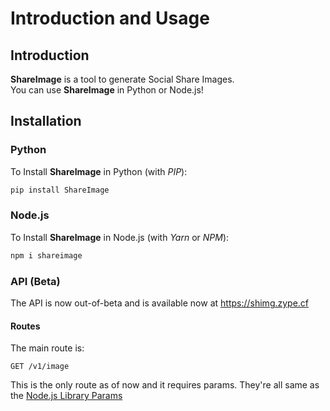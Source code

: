 # Introduction and Usage
## Introduction
**ShareImage** is a tool to generate Social Share Images.  
You can use **ShareImage** in Python or Node.js!  
## Installation
### Python
To Install **ShareImage** in Python (with *PIP*):
```sh title=Terminal
pip install ShareImage
```

### Node.js
To Install **ShareImage** in Node.js (with *Yarn* or *NPM*):
```sh npm2yarn
npm i shareimage
```

### API (Beta)
The API is now out-of-beta and is available now at https://shimg.zype.cf

#### Routes
The main route is:
```
GET /v1/image
```
This is the only route as of now and it requires params. They're all same as the [Node.js Library Params](https://www.npmjs.com/package/shareimage#Parameters)
